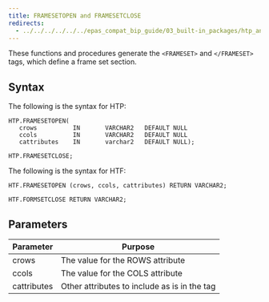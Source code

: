 ```yaml
---
title: FRAMESETOPEN and FRAMESETCLOSE
redirects:
  - ../../../../../../epas_compat_bip_guide/03_built-in_packages/htp_and_htf/framesetopen_and_framsetclose #generated for docs/epas/reorg-role-use-case-mode
---
```


These functions and procedures generate the `<FRAMESET>` and `</FRAMESET>` tags, which define a frame set section.

## Syntax

The following is the syntax for HTP:

```
HTP.FRAMESETOPEN(
   crows          IN       VARCHAR2   DEFAULT NULL
   ccols          IN       VARCHAR2   DEFAULT NULL
   cattributes    IN       varchar2   DEFAULT NULL);

HTP.FRAMESETCLOSE;
```

The following is the syntax for HTF:

```
HTF.FRAMESETOPEN (crows, ccols, cattributes) RETURN VARCHAR2;

HTF.FORMSETCLOSE RETURN VARCHAR2;
```

## Parameters

| Parameter | Purpose  |
| --------- | -------- |
| crows | The value for the ROWS attribute |
| ccols | The value for the COLS attribute |
| cattributes | Other attributes to include as is in the tag |

